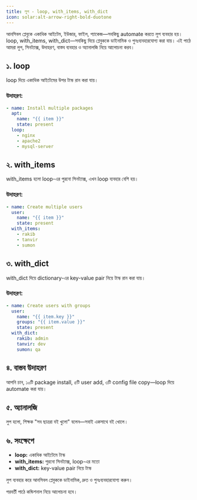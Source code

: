 ```yaml
---
title: লুপ - loop, with_items, with_dict
icon: solar:alt-arrow-right-bold-duotone
---
```


আনসিবল প্লেবুকে একাধিক আইটেম, ইউজার, ফাইল, প্যাকেজ—সবকিছু automate করতে লুপ ব্যবহার হয়। loop, with_items, with_dict—সবকিছু দিয়ে প্লেবুককে ডাইনামিক ও পুনঃব্যবহারযোগ্য করা যায়। এই পাঠে আমরা লুপ, সিনট্যাক্স, উদাহরণ, বাস্তব ব্যবহার ও অ্যানালজি নিয়ে আলোচনা করব।

## ১. loop

loop দিয়ে একাধিক আইটেমের উপর টাস্ক রান করা যায়।

### উদাহরণ:
```yaml
- name: Install multiple packages
  apt:
    name: "{{ item }}"
    state: present
  loop:
    - nginx
    - apache2
    - mysql-server
```

## ২. with_items

with_items হলো loop-এর পুরনো সিনট্যাক্স, এখন loop ব্যবহার বেশি হয়।

### উদাহরণ:
```yaml
- name: Create multiple users
  user:
    name: "{{ item }}"
    state: present
  with_items:
    - rakib
    - tanvir
    - sumon
```

## ৩. with_dict

with_dict দিয়ে dictionary-এর key-value pair নিয়ে টাস্ক রান করা যায়।

### উদাহরণ:
```yaml
- name: Create users with groups
  user:
    name: "{{ item.key }}"
    groups: "{{ item.value }}"
    state: present
  with_dict:
    rakib: admin
    tanvir: dev
    sumon: qa
```

## ৪. বাস্তব উদাহরণ

আপনি চান, ১০টি package install, ৫টি user add, ৩টি config file copy—loop দিয়ে automate করা যায়।

## ৫. অ্যানালজি

লুপ হলো, শিক্ষক "সব ছাত্ররা বই খুলো" বলেন—সবাই একসাথে বই খোলে।

## ৬. সংক্ষেপে

- **loop:** একাধিক আইটেমে টাস্ক
- **with_items:** পুরনো সিনট্যাক্স, loop-এর মতো
- **with_dict:** key-value pair নিয়ে টাস্ক

লুপ ব্যবহার করে আনসিবল প্লেবুককে ডাইনামিক, দ্রুত ও পুনঃব্যবহারযোগ্য করুন।

পরবর্তী পাঠে কন্ডিশনাল নিয়ে আলোচনা হবে।
